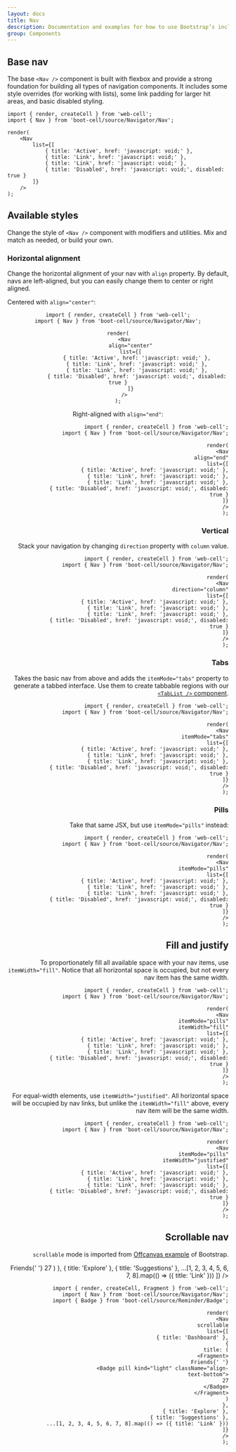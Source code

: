 ```yaml
---
layout: docs
title: Nav
description: Documentation and examples for how to use Bootstrap’s included navigation components.
group: Components
---
```




## Base nav

The base `<Nav />` component is built with flexbox and provide a strong foundation for building all types of navigation components.
It includes some style overrides (for working with lists), some link padding for larger hit areas, and basic disabled styling.

<Example>
    <Nav
        list={[
            { title: 'Active', href: 'javascript: void;' },
            { title: 'Link', href: 'javascript: void;' },
            { title: 'Link', href: 'javascript: void;' },
            { title: 'Disabled', href: 'javascript: void;', disabled: true }
        ]}
    />
</Example>

```TSX
import { render, createCell } from 'web-cell';
import { Nav } from 'boot-cell/source/Navigator/Nav';

render(
    <Nav
        list={[
            { title: 'Active', href: 'javascript: void;' },
            { title: 'Link', href: 'javascript: void;' },
            { title: 'Link', href: 'javascript: void;' },
            { title: 'Disabled', href: 'javascript: void;', disabled: true }
        ]}
    />
);
```

## Available styles

Change the style of `<Nav />` component with modifiers and utilities. Mix and match as needed, or build your own.

### Horizontal alignment

Change the horizontal alignment of your nav with `align` property.
By default, navs are left-aligned, but you can easily change them to center or right aligned.

Centered with `align="center"`:

<Example>
    <Nav
        align="center"
        list={[
            { title: 'Active', href: 'javascript: void;' },
            { title: 'Link', href: 'javascript: void;' },
            { title: 'Link', href: 'javascript: void;' },
            { title: 'Disabled', href: 'javascript: void;', disabled: true }
        ]}
    />
</Example>

```TSX
import { render, createCell } from 'web-cell';
import { Nav } from 'boot-cell/source/Navigator/Nav';

render(
    <Nav
        align="center"
        list={[
            { title: 'Active', href: 'javascript: void;' },
            { title: 'Link', href: 'javascript: void;' },
            { title: 'Link', href: 'javascript: void;' },
            { title: 'Disabled', href: 'javascript: void;', disabled: true }
        ]}
    />
);
```

Right-aligned with `align="end"`:

<Example>
    <Nav
        align="end"
        list={[
            { title: 'Active', href: 'javascript: void;' },
            { title: 'Link', href: 'javascript: void;' },
            { title: 'Link', href: 'javascript: void;' },
            { title: 'Disabled', href: 'javascript: void;', disabled: true }
        ]}
    />
</Example>

```TSX
import { render, createCell } from 'web-cell';
import { Nav } from 'boot-cell/source/Navigator/Nav';

render(
    <Nav
        align="end"
        list={[
            { title: 'Active', href: 'javascript: void;' },
            { title: 'Link', href: 'javascript: void;' },
            { title: 'Link', href: 'javascript: void;' },
            { title: 'Disabled', href: 'javascript: void;', disabled: true }
        ]}
    />
);
```

### Vertical

Stack your navigation by changing `direction` property with `column` value.

<Example>
    <Nav
        direction="column"
        list={[
            { title: 'Active', href: 'javascript: void;' },
            { title: 'Link', href: 'javascript: void;' },
            { title: 'Link', href: 'javascript: void;' },
            { title: 'Disabled', href: 'javascript: void;', disabled: true }
        ]}
    />
</Example>

```TSX
import { render, createCell } from 'web-cell';
import { Nav } from 'boot-cell/source/Navigator/Nav';

render(
    <Nav
        direction="column"
        list={[
            { title: 'Active', href: 'javascript: void;' },
            { title: 'Link', href: 'javascript: void;' },
            { title: 'Link', href: 'javascript: void;' },
            { title: 'Disabled', href: 'javascript: void;', disabled: true }
        ]}
    />
);
```

### Tabs

Takes the basic nav from above and adds the `itemMode="tabs"` property to generate a tabbed interface.
Use them to create tabbable regions with our [`<TabList />` component](components/tablist).

<Example>
    <Nav
        itemMode="tabs"
        list={[
            { title: 'Active', href: 'javascript: void;' },
            { title: 'Link', href: 'javascript: void;' },
            { title: 'Link', href: 'javascript: void;' },
            { title: 'Disabled', href: 'javascript: void;', disabled: true }
        ]}
    />
</Example>

```TSX
import { render, createCell } from 'web-cell';
import { Nav } from 'boot-cell/source/Navigator/Nav';

render(
    <Nav
        itemMode="tabs"
        list={[
            { title: 'Active', href: 'javascript: void;' },
            { title: 'Link', href: 'javascript: void;' },
            { title: 'Link', href: 'javascript: void;' },
            { title: 'Disabled', href: 'javascript: void;', disabled: true }
        ]}
    />
);
```

### Pills

Take that same JSX, but use `itemMode="pills"` instead:

<Example>
    <Nav
        itemMode="pills"
        list={[
            { title: 'Active', href: 'javascript: void;' },
            { title: 'Link', href: 'javascript: void;' },
            { title: 'Link', href: 'javascript: void;' },
            { title: 'Disabled', href: 'javascript: void;', disabled: true }
        ]}
    />
</Example>

```TSX
import { render, createCell } from 'web-cell';
import { Nav } from 'boot-cell/source/Navigator/Nav';

render(
    <Nav
        itemMode="pills"
        list={[
            { title: 'Active', href: 'javascript: void;' },
            { title: 'Link', href: 'javascript: void;' },
            { title: 'Link', href: 'javascript: void;' },
            { title: 'Disabled', href: 'javascript: void;', disabled: true }
        ]}
    />
);
```

## Fill and justify

To proportionately fill all available space with your nav items, use `itemWidth="fill"`.
Notice that all horizontal space is occupied, but not every nav item has the same width.

<Example>
    <Nav
        itemMode="pills"
        itemWidth="fill"
        list={[
            { title: 'Active', href: 'javascript: void;' },
            { title: 'Link', href: 'javascript: void;' },
            { title: 'Link', href: 'javascript: void;' },
            { title: 'Disabled', href: 'javascript: void;', disabled: true }
        ]}
    />
</Example>

```TSX
import { render, createCell } from 'web-cell';
import { Nav } from 'boot-cell/source/Navigator/Nav';

render(
    <Nav
        itemMode="pills"
        itemWidth="fill"
        list={[
            { title: 'Active', href: 'javascript: void;' },
            { title: 'Link', href: 'javascript: void;' },
            { title: 'Link', href: 'javascript: void;' },
            { title: 'Disabled', href: 'javascript: void;', disabled: true }
        ]}
    />
);
```

For equal-width elements, use `itemWidth="justified"`. All horizontal space will be occupied by nav links,
but unlike the `itemWidth="fill"` above, every nav item will be the same width.

<Example>
    <Nav
        itemMode="pills"
        itemWidth="justified"
        list={[
            { title: 'Active', href: 'javascript: void;' },
            { title: 'Link', href: 'javascript: void;' },
            { title: 'Link', href: 'javascript: void;' },
            { title: 'Disabled', href: 'javascript: void;', disabled: true }
        ]}
    />
</Example>

```TSX
import { render, createCell } from 'web-cell';
import { Nav } from 'boot-cell/source/Navigator/Nav';

render(
    <Nav
        itemMode="pills"
        itemWidth="justified"
        list={[
            { title: 'Active', href: 'javascript: void;' },
            { title: 'Link', href: 'javascript: void;' },
            { title: 'Link', href: 'javascript: void;' },
            { title: 'Disabled', href: 'javascript: void;', disabled: true }
        ]}
    />
);
```

## Scrollable nav

`scrollable` mode is imported from [Offcanvas example][1] of Bootstrap.

<Example>
    <Nav
        scrollable
        list={[
            { title: 'Dashboard' },
            {
                title: (
                    <Fragment>
                        Friends{' '}
                        <Badge pill kind="light" className="align-text-bottom">
                            27
                        </Badge>
                    </Fragment>
                )
            },
            { title: 'Explore' },
            { title: 'Suggestions' },
            ...[1, 2, 3, 4, 5, 6, 7, 8].map(() => ({ title: 'Link' }))
        ]}
    />
</Example>

```TSX
import { render, createCell, Fragment } from 'web-cell';
import { Nav } from 'boot-cell/source/Navigator/Nav';
import { Badge } from 'boot-cell/source/Reminder/Badge';

render(
    <Nav
        scrollable
        list={[
            { title: 'Dashboard' },
            {
                title: (
                    <Fragment>
                        Friends{' '}
                        <Badge pill kind="light" className="align-text-bottom">
                            27
                        </Badge>
                    </Fragment>
                )
            },
            { title: 'Explore' },
            { title: 'Suggestions' },
            ...[1, 2, 3, 4, 5, 6, 7, 8].map(() => ({ title: 'Link' }))
        ]}
    />
);
```

[1]: https://getbootstrap.com/docs/4.5/examples/offcanvas/
